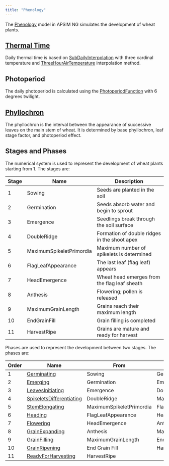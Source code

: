 ```yaml
---
title: "Phenology"
---
```



The [Phenology](/docs/Models/PMF/Phenology/Phenology.qmd) model in APSIM NG simulates the development of wheat plants.


## [Thermal Time](ThermalTime.qmd)

Daily thermal time is based on [SubDailyInterpolation](/docs/Models/Functions/SubDailyInterpolation.qmd) with three cardinal temperature and [ThreeHourAirTemperature](/docs/Models/Functions/ThreeHourAirTemperature.qmd) interpolation method.

## Photoperiod

The daily photoperiod is calculated using the [PhotoperiodFunction](/docs/Models/Functions/PhotoperiodFunction.qmd) with 6 degrees twilight. 

## [Phyllochron](Phyllochron.qmd)

The phyllochron is the interval between the appearance of successive leaves on the main stem of wheat. It is determined by base phyllochron, leaf stage factor, and photoperiod effect.

## Stages and Phases

The numerical system is used to represent the development of wheat plants starting from 1. The stages are:

| Stage | Name                       | Description                                      |
|-------|----------------------------|--------------------------------------------------|
| 1     | Sowing                     | Seeds are planted in the soil                    |
| 2     | Germination                | Seeds absorb water and begin to sprout           |
| 3     | Emergence                  | Seedlings break through the soil surface         |
| 4     | DoubleRidge                | Formation of double ridges in the shoot apex     |
| 5     | MaximumSpikeletPrimordia   | Maximum number of spikelets is determined        |
| 6     | FlagLeafAppearance         | The last leaf (flag leaf) appears                |
| 7     | HeadEmergence              | Wheat head emerges from the flag leaf sheath     |
| 8     | Anthesis                   | Flowering; pollen is released                    |
| 9     | MaximumGrainLength         | Grains reach their maximum length                |
| 10    | EndGrainFill               | Grain filling is completed                       |
| 11    | HarvestRipe                | Grains are mature and ready for harvest          |


Phases are used to represent the development between two stages. The phases are:

| Order | Name                                   | From                      | To                    |
|-------|----------------------------------------|---------------------------|-----------------------|
| 1     | [Germinating](Germinating.qmd)         | Sowing                    | Germination           |
| 2     | [Emerging](Emerging.qmd)               | Germination               | Emergence             |
| 3     | [LeavesInitiating](LeavesInitiating.qmd)| Emergence                 | DoubleRidge           |
| 4     | [SpikeletsDifferentiating](SpikeletsDifferentiating.qmd) | DoubleRidge           | MaximumSpikeletPrimordia |
| 5     | [StemElongating](StemElongating.qmd)   | MaximumSpikeletPrimordia  | FlagLeafAppearance    |
| 6     | [Heading](Heading.qmd)                 | FlagLeafAppearance        | HeadEmergence         |
| 7     | [Flowering](Flowering.qmd)             | HeadEmergence             | Anthesis              |
| 8     | [GrainExpanding](GrainExpanding.qmd)   | Anthesis                  | MaximumGrainLength    |
| 9     | [GrainFilling](GrainFilling.qmd)       | MaximumGrainLength        | End Grain Fill        |
| 10    | [GrainRipening](GrainRipening.qmd)     | End Grain Fill            | HarvestRipe           |
| 11    | [ReadyForHarvesting](ReadyForHarvesting.qmd) | HarvestRipe               |                       |
